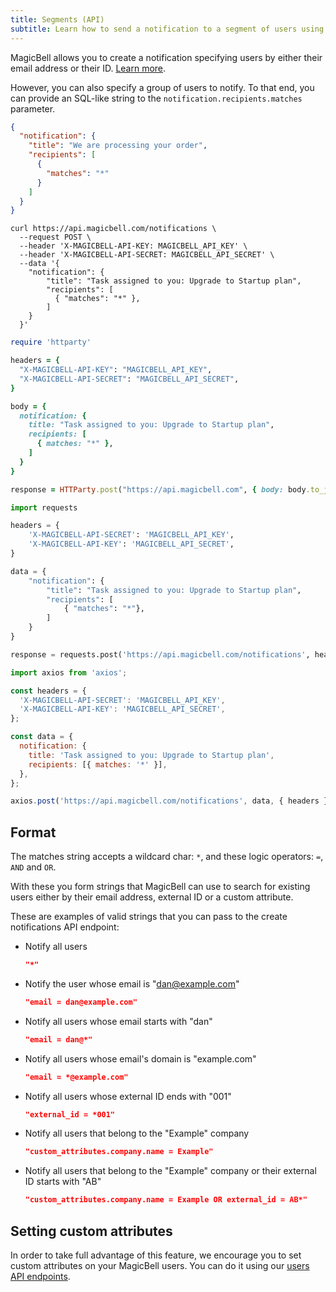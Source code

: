```yaml
---
title: Segments (API)
subtitle: Learn how to send a notification to a segment of users using the API
---
```


MagicBell allows you to create a notification specifying users by either their
email address or their ID. [Learn more](https://www.magicbell.com/docs/sending-notifications).

However, you can also specify a group of users to notify. To that end, you can
provide an SQL-like string to the `notification.recipients.matches` parameter.

<Tabs>

```json title=PAYLOAD hideHeader noTopBorderRadius
{
  "notification": {
    "title": "We are processing your order",
    "recipients": [
      {
        "matches": "*"
      }
    ]
  }
}
```

```curl title=cURL hideHeader noTopBorderRadius
curl https://api.magicbell.com/notifications \
  --request POST \
  --header 'X-MAGICBELL-API-KEY: MAGICBELL_API_KEY' \
  --header 'X-MAGICBELL-API-SECRET: MAGICBELL_API_SECRET' \
  --data '{
    "notification": {
        "title": "Task assigned to you: Upgrade to Startup plan",
        "recipients": [
          { "matches": "*" },
        ]
    }
  }'
```

```ruby title=RUBY hideHeader noTopBorderRadius
require 'httparty'

headers = {
  "X-MAGICBELL-API-KEY": "MAGICBELL_API_KEY",
  "X-MAGICBELL-API-SECRET": "MAGICBELL_API_SECRET",
}

body = {
  notification: {
    title: "Task assigned to you: Upgrade to Startup plan",
    recipients: [
      { matches: "*" },
    ]
  }
}

response = HTTParty.post("https://api.magicbell.com", { body: body.to_json, headers: headers })
```

```python title=PYTHON hideHeader noTopBorderRadius
import requests

headers = {
    'X-MAGICBELL-API-SECRET': 'MAGICBELL_API_KEY',
    'X-MAGICBELL-API-KEY': 'MAGICBELL_API_SECRET',
}

data = {
    "notification": {
        "title": "Task assigned to you: Upgrade to Startup plan",
        "recipients": [
            { "matches": "*"},
        ]
    }
}

response = requests.post('https://api.magicbell.com/notifications', headers=headers, json=data)
```

```javascript title=JAVASCRIPT hideHeader noTopBorderRadius
import axios from 'axios';

const headers = {
  'X-MAGICBELL-API-SECRET': 'MAGICBELL_API_KEY',
  'X-MAGICBELL-API-KEY': 'MAGICBELL_API_SECRET',
};

const data = {
  notification: {
    title: 'Task assigned to you: Upgrade to Startup plan',
    recipients: [{ matches: '*' }],
  },
};

axios.post('https://api.magicbell.com/notifications', data, { headers });
```

</Tabs>

## Format

The matches string accepts a wildcard char: `*`, and these logic operators:
`=`, `AND` and `OR`.

With these you form strings that MagicBell can use to search for existing users
either by their email address, external ID or a custom attribute.

These are examples of valid strings that you can pass to the create
notifications API endpoint:

- Notify all users

  ```json hideHeader
  "*"
  ```

- Notify the user whose email is "dan@example.com"

  ```json hideHeader
  "email = dan@example.com"
  ```

- Notify all users whose email starts with "dan"

  ```json hideHeader
  "email = dan@*"
  ```

- Notify all users whose email's domain is "example.com"

  ```json hideHeader
  "email = *@example.com"
  ```

- Notify all users whose external ID ends with "001"

  ```json hideHeader
  "external_id = *001"
  ```

- Notify all users that belong to the "Example" company

  ```json hideHeader
  "custom_attributes.company.name = Example"
  ```

- Notify all users that belong to the "Example" company or their external ID starts with "AB"

  ```json hideHeader
  "custom_attributes.company.name = Example OR external_id = AB*"
  ```

## Setting custom attributes

In order to take full advantage of this feature, we encourage you to set custom
attributes on your MagicBell users. You can do it using our [users API endpoints](https://www.magicbell.com/docs/rest-api/reference#create-user).
